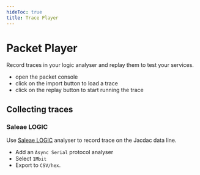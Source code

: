 ---
hideToc: true
title: Trace Player
---


# Packet Player

Record traces in your logic analyser and replay them to test your services.

* open the packet console
* click on the import button to load a trace
* click on the replay button to start running the trace

## Collecting traces

<TraceImportButton />

### Saleae LOGIC

Use [Saleae LOGIC](https://www.saleae.com/) analyser to record trace on the Jacdac data line.

* Add an ``Async Serial`` protocol analyser
* Select ``1Mbit``
* Export to ``CSV/hex``.

